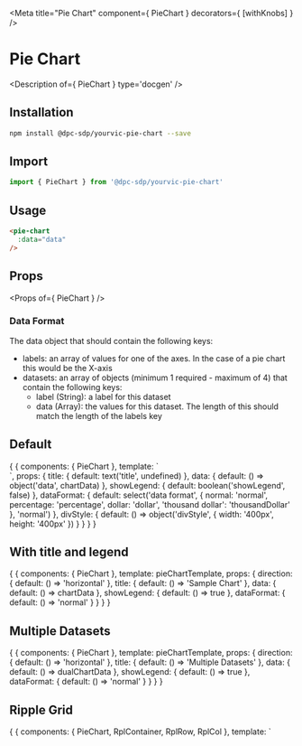 
<Meta title="Pie Chart" component={ PieChart } decorators={ [withKnobs] } />

# Pie Chart

<Description of={ PieChart } type='docgen' />

## Installation

```bash
npm install @dpc-sdp/yourvic-pie-chart --save
```

## Import

```javascript
import { PieChart } from '@dpc-sdp/yourvic-pie-chart'
```

## Usage

```html
<pie-chart
  :data="data"
/>
```

## Props

<Props of={ PieChart } />

### Data Format
The data object that should contain the following keys:
- labels: an array of values for one of the axes. In the case of a pie chart this would be the X-axis
- datasets: an array of objects (minimum 1 required - maximum of 4) that contain the following keys:
  - label (String): a label for this dataset
  - data (Array): the values for this dataset. The length of this should match the length of the labels key

## Default

<Preview>
  <Story name="Default">
    {
      {
        components: { PieChart },
        template: `
          <div :style="divStyle">
            <pie-chart :title="title" :data="data" :showLegend="showLegend" :dataFormat="dataFormat" />
          </div>
        `,
        props: {
          title: {
            default: text('title', undefined)
          },
          data: {
            default: () => object('data', chartData)
          },
          showLegend: {
            default: boolean('showLegend', false)
          },
          dataFormat: {
            default: select('data format', { normal: 'normal', percentage: 'percentage', dollar: 'dollar', 'thousand dollar': 'thousandDollar' }, 'normal')
          },
          divStyle: {
            default: () => object('divStyle', { width: '400px', height: '400px' })
          }
        }
      }
    }
  </Story>
</Preview>

## With title and legend

<Preview>
  <Story name="With title and legend">
    {
      {
       components: { PieChart },
       template: pieChartTemplate,
       props: {
        direction: { default: () => 'horizontal' },
        title: { default: () => 'Sample Chart' },
        data: { default: () => chartData },
        showLegend: { default: () => true },
        dataFormat: { default: () => 'normal' }
       }
      }
    }
  </Story>
</Preview>

## Multiple Datasets

<Preview>
  <Story name="Multiple Datasets">
    {
      {
       components: { PieChart },
       template: pieChartTemplate,
       props: {
        direction: { default: () => 'horizontal' },
        title: { default: () => 'Multiple Datasets' },
        data: { default: () => dualChartData },
        showLegend: { default: () => true },
        dataFormat: { default: () => 'normal' }
       }
      }
    }
  </Story>
</Preview>

## Ripple Grid

<Preview>
  <Story name="Ripple Grid">
    {
      {
       components: { PieChart, RplContainer, RplRow, RplCol },
       template: `
        <RplContainer style="width: 100%">
          <rpl-row>
            <rpl-col cols=1></rpl-col>
            <rpl-col cols=10>
              <div style="width: 100%; height: 100vh">
                <pie-chart :title="title" :data="data" :showLegend="showLegend" :dataFormat="dataFormat" />
              </div>
            </rpl-col>
            <rpl-col cols=1></rpl-col>
          </rpl-row>
        </RplContainer>
       `,
       props: {
         title: { default: () => 'Ripple Grid Chart' },
         data: { default: () => chartData },
         showLegend: { default: () => true },
         dataFormat: { default: () => 'normal' }
       }
      }
    }
  </Story>
</Preview>
